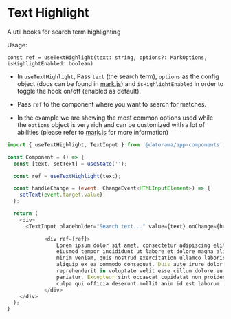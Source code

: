 
<Meta title="utils/Text Highlight"/>

# Text Highlight

A util hooks for search term highlighting

Usage:

`const ref = useTextHighlight(text: string, options?: MarkOptions, isHighlightEnabled: boolean)`

- In `useTextHighlight`, Pass `text` (the search term), `options` as the config object (docs can be found in [mark.js](https://markjs.io/))
and `isHighlightEnabled` in order to toggle the hook on/off (enabled as default).
- Pass `ref` to the component where you want to search for matches.

- In the example we are showing the most common options used while the `options` object is very rich and can be customized with a lot of abilities (please refer to [mark.js](https://markjs.io/) for more information)
<Canvas>
	<TextHighlight/>
</Canvas>

````javascript
import { useTextHighlight, TextInput } from '@datorama/app-components';

const Component = () => {
  const [text, setText] = useState('');

  const ref = useTextHighlight(text);

  const handleChange = (event: ChangeEvent<HTMLInputElement>) => {
    setText(event.target.value);
  };

  return (
  	<div>
      <TextInput placeholder="Search text..." value={text} onChange={handleChange} />

			<div ref={ref}>
				Lorem ipsum dolor sit amet, consectetur adipiscing elit, sed do
				eiusmod tempor incididunt ut labore et dolore magna aliqua. Ut enim ad
				minim veniam, quis nostrud exercitation ullamco laboris nisi ut
				aliquip ex ea commodo consequat. Duis aute irure dolor in
				reprehenderit in voluptate velit esse cillum dolore eu fugiat nulla
				pariatur. Excepteur sint occaecat cupidatat non proident, sunt in
				culpa qui officia deserunt mollit anim id est laborum.
			</div>
    </div>
  );
}
````
